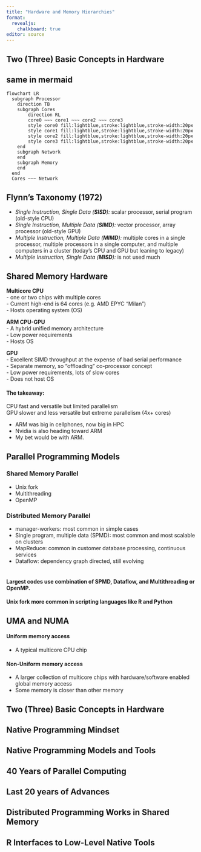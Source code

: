 ```yaml
---
title: "Hardware and Memory Hierarchies"
format: 
  revealjs:
    chalkboard: true
editor: source
---
```


## Two (Three) Basic Concepts in Hardware {background-image="/pics/ParallelHardware/Slide7.png" background-size="90%" background-position="center"}

## same in mermaid
```mermaid
flowchart LR
  subgraph Processor
    direction TB
    subgraph Cores
        direction RL
        core0 ~~~ core1 ~~~ core2 ~~~ core3
        style core0 fill:lightblue,stroke:lightblue,stroke-width:20px
        style core1 fill:lightblue,stroke:lightblue,stroke-width:20px
        style core2 fill:lightblue,stroke:lightblue,stroke-width:20px
        style core3 fill:lightblue,stroke:lightblue,stroke-width:20px
    end
    subgraph Network
    end
    subgraph Memory
    end
  end
  Cores ~~~ Network
```

## Flynn's Taxonomy (1972) 

-   *Single Instruction, Single Data (**SISD**):* scalar processor, serial program (old-style CPU)
-   *Single Instruction, Multiple Data (**SIMD**):* vector processor, array processor (old-style GPU)
-   *Multiple Instruction, Multiple Data (**MIMD**):* multiple cores in a single processor, multiple processors in a single computer, and multiple computers in a cluster (today's CPU and GPU but leaning to legacy)
-   *Multiple Instruction, Single Data (**MISD**):* is not used much

## Shared Memory Hardware {.smaller}

**Multicore CPU**  
- one or two chips with multiple cores  
- Current high-end is 64 cores (e.g. AMD EPYC "Milan")  
- Hosts operating system (OS)  

**ARM CPU-GPU**  
- A hybrid unified memory architecture  
- Low power requirements  
- Hosts OS

**GPU**  
- Excellent SIMD throughput at the expense of bad serial performance  
- Separate memory, so "offloading" co-processor concept  
- Low power requirements, lots of slow cores  
- Does not host OS  

#### The takeaway:

CPU fast and versatile but limited parallelism  
GPU slower and less versatile but extreme parallelism (4x+ cores)  

::: notes  
-   ARM was big in cellphones, now big in HPC  
-   Nvidia is also heading toward ARM  
-   My bet would be with ARM. 
:::


## Parallel Programming Models {.smaller}

### Shared Memory Parallel  
-   Unix fork  
-   Multithreading  
-   OpenMP

### Distributed Memory Parallel  
-   manager-workers: most common in simple cases  
-   Single program, multiple data (SPMD): most common and most scalable on clusters  
-   MapReduce: common in customer database processing, continuous services  
-   Dataflow: dependency graph directed, still evolving <br><br>

#### Largest codes use combination of SPMD, Dataflow, and Multithreading or OpenMP.
#### Unix fork more common in scripting languages like R and Python

## UMA and NUMA

#### Uniform memory access

- A typical multicore CPU chip

#### Non-Uniform memory access

- A larger collection of multicore chips with hardware/software enabled global memory access
- Some memory is closer than other memory

## Two (Three) Basic Concepts in Hardware {background-image="/pics/ParallelHardware/Slide1.png" background-size="90%" background-position="center"}

##  {background-image="/pics/ParallelHardware/Slide2.png" background-size="90%" background-position="center"}

##  {background-image="/pics/ParallelHardware/Slide3.png" background-size="90%" background-position="center"}

##  {background-image="/pics/ParallelHardware/Slide4.png" background-size="90%" background-position="center"}

##  {background-image="/pics/ParallelHardware/Slide5.png" background-size="90%" background-position="center"}

##  {background-image="/pics/ParallelHardware/Slide6.png" background-size="90%" background-position="center"}

## Native Programming Mindset {background-image="/pics/ParallelSoftware/Slide2.png" background-size="90%" background-position="center"}

## Native Programming Models and Tools {background-image="/pics/ParallelSoftware/Slide3.png" background-size="90%" background-position="center"}

## 40 Years of Parallel Computing {background-image="/pics/ParallelSoftware/Slide4.png" background-size="90%" background-position="center"}

## Last 20 years of Advances {background-image="/pics/ParallelSoftware/Slide5.png" background-size="90%" background-position="center"}

## Distributed Programming Works in Shared Memory {background-image="/pics/ParallelSoftware/Slide6.png" background-size="90%" background-position="center"}

## R Interfaces to Low-Level Native Tools {background-image="/pics/ParallelSoftware/Slide7.png" background-size="90%" background-position="center"}

